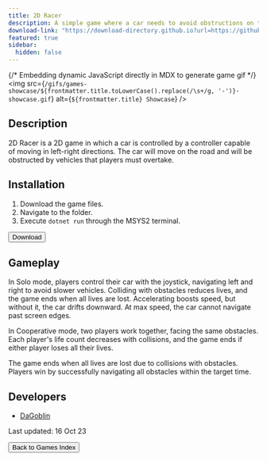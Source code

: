 ```yaml
---
title: 2D Racer
description: A simple game where a car needs to avoid obstructions on the road!
download-link: "https://download-directory.github.io?url=https://github.com/thoth-tech/arcade-games/tree/main/games/2dRacer"
featured: true
sidebar:
  hidden: false
---
```


{/* Embedding dynamic JavaScript directly in MDX to generate game gif */}
<img 
  src={`/gifs/games-showcase/${frontmatter.title.toLowerCase().replace(/\s+/g, '-')}-showcase.gif`} 
  alt={`${frontmatter.title} Showcase`} 
/>

## Description

2D Racer is a 2D game in which a car is controlled by a controller capable of moving in left-right directions. The car will move on the road and will be obstructed by vehicles that players must overtake.

## Installation

1. Download the game files.
2. Navigate to the folder.
3. Execute `dotnet run` through the MSYS2 terminal.

<div class="centered-button-container">
  <button
    class="custom-button"
    onclick={`window.open('${frontmatter['download-link']}', '_blank')`}>
    Download
  </button>
</div>

## Gameplay

In Solo mode, players control their car with the joystick, navigating left and right to avoid slower vehicles. Colliding with obstacles reduces lives, and the game ends when all lives are lost. Accelerating boosts speed, but without it, the car drifts downward. At max speed, the car cannot navigate past screen edges.

In Cooperative mode, two players work together, facing the same obstacles. Each player's life count decreases with collisions, and the game ends if either player loses all their lives.

The game ends when all lives are lost due to collisions with obstacles. Players win by successfully navigating all obstacles within the target time.

## Developers
- [DaGoblin](https://github.com/DaGoblin) 

Last updated: 16 Oct 23

<div class="centered-button-container">
  <button
    class="custom-button"
    onclick="location.href='/games'">
    Back to Games Index
  </button>
</div>